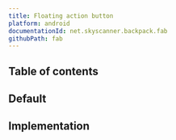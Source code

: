 ```yaml
---
title: Floating action button
platform: android
documentationId: net.skyscanner.backpack.fab
githubPath: fab
---
```




## Table of contents

## Default

<AndroidComponentScreenshots
  lightMode={screenshotDefault}
  darkMode={screenshotDefaultDm}
  altText="Android floating action button" />

## Implementation

<Readme file={readme} />
